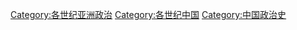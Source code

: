 [[Category:各世纪亚洲政治|Category:各世纪亚洲政治]]
[[Category:各世纪中国|Category:各世纪中国]]
[[Category:中国政治史|Category:中国政治史]]